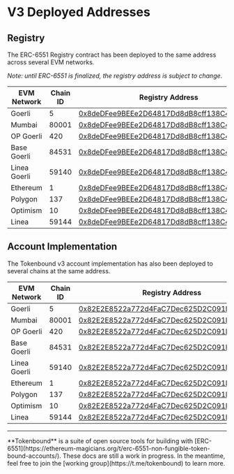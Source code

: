 
# V3 Deployed Addresses

## Registry

The ERC-6551 Registry contract has been deployed to the same address across several EVM networks.

_Note: until ERC-6551 is finalized, the registry address is subject to change_.

| EVM Network  | Chain ID | Registry Address                                                                                                                      |
| ------------ | -------- | ------------------------------------------------------------------------------------------------------------------------------------- |
| Goerli       | 5        | [0x8deDFee9BEEe2D64817Dd8dB8cff138C468Bd3Ef](https://goerli.etherscan.io/address/0x8deDFee9BEEe2D64817Dd8dB8cff138C468Bd3Ef)          |
| Mumbai       | 80001    | [0x8deDFee9BEEe2D64817Dd8dB8cff138C468Bd3Ef](https://mumbai.polygonscan.com/address/0x8deDFee9BEEe2D64817Dd8dB8cff138C468Bd3Ef)       |
| OP Goerli    | 420      | [0x8deDFee9BEEe2D64817Dd8dB8cff138C468Bd3Ef](https://goerli-optimism.etherscan.io/address/0x8deDFee9BEEe2D64817Dd8dB8cff138C468Bd3Ef) |
| Base Goerli  | 84531    | [0x8deDFee9BEEe2D64817Dd8dB8cff138C468Bd3Ef](https://goerli.basescan.org/address/0x8deDFee9BEEe2D64817Dd8dB8cff138C468Bd3Ef)          |
| Linea Goerli | 59140    | [0x8deDFee9BEEe2D64817Dd8dB8cff138C468Bd3Ef](https://goerli.lineascan.build/address/0x8deDFee9BEEe2D64817Dd8dB8cff138C468Bd3Ef)       |
| Ethereum     | 1        | [0x8deDFee9BEEe2D64817Dd8dB8cff138C468Bd3Ef](https://etherscan.io/address/0x8deDFee9BEEe2D64817Dd8dB8cff138C468Bd3Ef)                 |
| Polygon      | 137      | [0x8deDFee9BEEe2D64817Dd8dB8cff138C468Bd3Ef](https://polygonscan.com/address/0x8deDFee9BEEe2D64817Dd8dB8cff138C468Bd3Ef)              |
| Optimism     | 10       | [0x8deDFee9BEEe2D64817Dd8dB8cff138C468Bd3Ef](https://optimistic.etherscan.io/address/0x8deDFee9BEEe2D64817Dd8dB8cff138C468Bd3Ef)      |
| Linea        | 59144    | [0x8deDFee9BEEe2D64817Dd8dB8cff138C468Bd3Ef](https://lineascan.build/address/0x8deDFee9BEEe2D64817Dd8dB8cff138C468Bd3Ef)              |

## Account Implementation

The Tokenbound v3 account implementation has also been deployed to several chains at the same address.

| EVM Network  | Chain ID | Registry Address                                                                                                                      |
| ------------ | -------- | ------------------------------------------------------------------------------------------------------------------------------------- |
| Goerli       | 5        | [0x82E2E8522a772d4FaC7Dec625D2C091DAf127653](https://goerli.etherscan.io/address/0x82E2E8522a772d4FaC7Dec625D2C091DAf127653)          |
| Mumbai       | 80001    | [0x82E2E8522a772d4FaC7Dec625D2C091DAf127653](https://mumbai.polygonscan.com/address/0x82E2E8522a772d4FaC7Dec625D2C091DAf127653)       |
| OP Goerli    | 420      | [0x82E2E8522a772d4FaC7Dec625D2C091DAf127653](https://goerli-optimism.etherscan.io/address/0x82E2E8522a772d4FaC7Dec625D2C091DAf127653) |
| Base Goerli  | 84531    | [0x82E2E8522a772d4FaC7Dec625D2C091DAf127653](https://goerli.basescan.org/address/0x82E2E8522a772d4FaC7Dec625D2C091DAf127653)          |
| Linea Goerli | 59140    | [0x82E2E8522a772d4FaC7Dec625D2C091DAf127653](https://goerli.lineascan.build/address/0x82E2E8522a772d4FaC7Dec625D2C091DAf127653)       |
| Ethereum     | 1        | [0x82E2E8522a772d4FaC7Dec625D2C091DAf127653](https://etherscan.io/address/0x82E2E8522a772d4FaC7Dec625D2C091DAf127653)                 |
| Polygon      | 137      | [0x82E2E8522a772d4FaC7Dec625D2C091DAf127653](https://polygonscan.com/address/0x82E2E8522a772d4FaC7Dec625D2C091DAf127653)              |
| Optimism     | 10       | [0x82E2E8522a772d4FaC7Dec625D2C091DAf127653](https://optimistic.etherscan.io/address/0x82E2E8522a772d4FaC7Dec625D2C091DAf127653)      |
| Linea        | 59144    | [0x82E2E8522a772d4FaC7Dec625D2C091DAf127653](https://lineascan.build/address/0x82E2E8522a772d4FaC7Dec625D2C091DAf127653)              |

---

<Callout emoji="✍🏽">
  **Tokenbound** is a suite of open source tools for building with
  [ERC-6551](https://ethereum-magicians.org/t/erc-6551-non-fungible-token-bound-accounts/).
  These docs are still a work in progress. In the meantime, feel free to join
  the [working group](https://t.me/tokenbound) to learn more.
</Callout>
